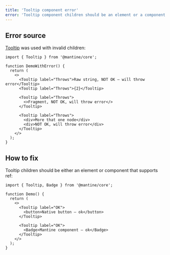 ```yaml
---
title: 'Tooltip component error'
error: 'Tooltip component children should be an element or a component that accepts ref, fragments, strings, numbers and other primitive values are not supported'
---
```


## Error source

[Tooltip](/core/tooltip/) was used with invalid children:

```tsx
import { Tooltip } from '@mantine/core';

function DemoWithError() {
  return (
    <>
      <Tooltip label="Throws">Raw string, NOT OK – will throw error</Tooltip>
      <Tooltip label="Throws">{2}</Tooltip>

      <Tooltip label="Throws">
        <>Fragment, NOT OK, will throw error</>
      </Tooltip>

      <Tooltip label="Throws">
        <div>More that one node</div>
        <div>NOT OK, will throw error</div>
      </Tooltip>
    </>
  );
}
```

## How to fix

Tooltip children should be either an element or component that supports ref:

```tsx
import { Tooltip, Badge } from '@mantine/core';

function Demo() {
  return (
    <>
      <Tooltip label="OK">
        <button>Native button – ok</button>
      </Tooltip>

      <Tooltip label="OK">
        <Badge>Mantine component – ok</Badge>
      </Tooltip>
    </>
  );
}
```
